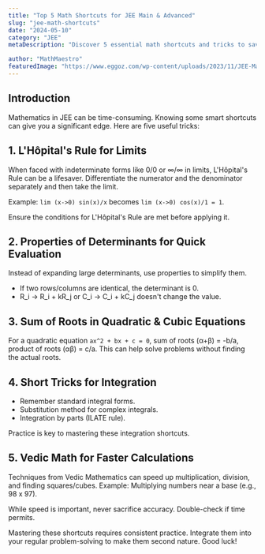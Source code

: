 ```yaml
---
title: "Top 5 Math Shortcuts for JEE Main & Advanced"
slug: "jee-math-shortcuts"
date: "2024-05-10"
category: "JEE"
metaDescription: "Discover 5 essential math shortcuts and tricks to save time and improve accuracy in your JEE Main and Advanced exams. Boost your problem-solving speed."

author: "MathMaestro"
featuredImage: "https://www.eggoz.com/wp-content/uploads/2023/11/JEE-Maths.webp"
---
```


## Introduction

Mathematics in JEE can be time-consuming. Knowing some smart shortcuts can give you a significant edge. Here are five useful tricks:

## 1. L'Hôpital's Rule for Limits

When faced with indeterminate forms like 0/0 or ∞/∞ in limits, L'Hôpital's Rule can be a lifesaver.
Differentiate the numerator and the denominator separately and then take the limit.

Example: `lim (x->0) sin(x)/x` becomes `lim (x->0) cos(x)/1 = 1`.

<Tip title="Caution!">
  Ensure the conditions for L'Hôpital's Rule are met before applying it.
</Tip>

## 2. Properties of Determinants for Quick Evaluation

Instead of expanding large determinants, use properties to simplify them.
*   If two rows/columns are identical, the determinant is 0.
*   R_i -> R_i + kR_j or C_i -> C_i + kC_j doesn't change the value.

## 3. Sum of Roots in Quadratic & Cubic Equations

For a quadratic equation `ax^2 + bx + c = 0`, sum of roots (α+β) = -b/a, product of roots (αβ) = c/a.
This can help solve problems without finding the actual roots.

## 4. Short Tricks for Integration

*   Remember standard integral forms.
*   Substitution method for complex integrals.
*   Integration by parts (ILATE rule).

<Info>
  Practice is key to mastering these integration shortcuts.
</Info>

## 5. Vedic Math for Faster Calculations

Techniques from Vedic Mathematics can speed up multiplication, division, and finding squares/cubes.
Example: Multiplying numbers near a base (e.g., 98 x 97).

<Warning title="Accuracy First">
  While speed is important, never sacrifice accuracy. Double-check if time permits.
</Warning>

Mastering these shortcuts requires consistent practice. Integrate them into your regular problem-solving to make them second nature. Good luck!
